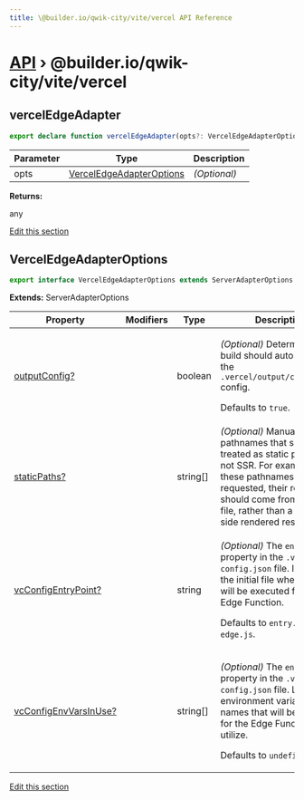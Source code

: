 ```yaml
---
title: \@builder.io/qwik-city/vite/vercel API Reference
---
```


<h1><a href="/api">API</a> &rsaquo; @builder.io/qwik-city/vite/vercel</h1>

<div class="api-detail-section">
<h2 id="verceledgeadapter" title="function - vercelEdgeAdapter" data-kind="function" data-kind-label="F"><a aria-hidden="true" tabindex="-1" href="#verceledgeadapter"><span class="icon icon-link"></span></a>vercelEdgeAdapter</h2>

```typescript
export declare function vercelEdgeAdapter(opts?: VercelEdgeAdapterOptions): any;
```

| Parameter | Type                                                  | Description  |
| --------- | ----------------------------------------------------- | ------------ |
| opts      | [VercelEdgeAdapterOptions](#verceledgeadapteroptions) | _(Optional)_ |

**Returns:**

any

<p class="api-edit"><a href="https://github.com/BuilderIO/qwik/tree/main/packages/qwik-city/adapters/vercel-edge/vite/index.ts" target="_blanks">Edit this section</a></p>

</div>
<div class="api-detail-section">
<h2 id="verceledgeadapteroptions" title="interface - VercelEdgeAdapterOptions" data-kind="interface" data-kind-label="I"><a aria-hidden="true" tabindex="-1" href="#verceledgeadapteroptions"><span class="icon icon-link"></span></a>VercelEdgeAdapterOptions</h2>

```typescript
export interface VercelEdgeAdapterOptions extends ServerAdapterOptions
```

**Extends:** ServerAdapterOptions

| Property                   | Modifiers | Type       | Description                                                                                                                                                                                                                                |
| -------------------------- | --------- | ---------- | ------------------------------------------------------------------------------------------------------------------------------------------------------------------------------------------------------------------------------------------ |
| [outputConfig?](#)         |           | boolean    | <p>_(Optional)_ Determines if the build should auto-generate the <code>.vercel/output/config.json</code> config.</p><p>Defaults to <code>true</code>.</p>                                                                                  |
| [staticPaths?](#)          |           | string\[\] | _(Optional)_ Manually add pathnames that should be treated as static paths and not SSR. For example, when these pathnames are requested, their response should come from a static file, rather than a server-side rendered response.       |
| [vcConfigEntryPoint?](#)   |           | string     | <p>_(Optional)_ The <code>entrypoint</code> property in the <code>.vc-config.json</code> file. Indicates the initial file where code will be executed for the Edge Function.</p><p>Defaults to <code>entry.vercel-edge.js</code>.</p>      |
| [vcConfigEnvVarsInUse?](#) |           | string\[\] | <p>_(Optional)_ The <code>envVarsInUse</code> property in the <code>.vc-config.json</code> file. List of environment variable names that will be available for the Edge Function to utilize.</p><p>Defaults to <code>undefined</code>.</p> |

<p class="api-edit"><a href="https://github.com/BuilderIO/qwik/tree/main/packages/qwik-city/adapters/vercel-edge/vite/index.ts" target="_blanks">Edit this section</a></p>

</div>
